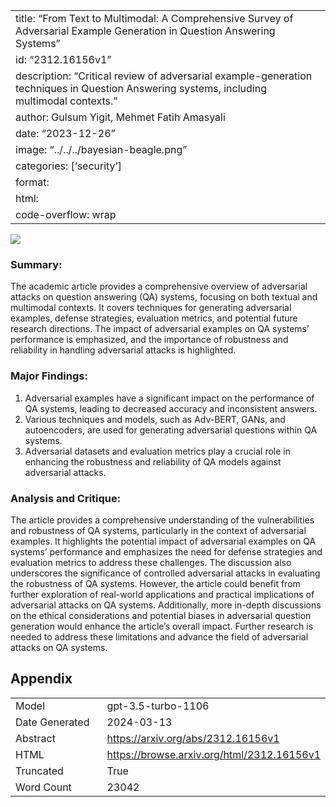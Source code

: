 
---
title: "From Text to Multimodal: A Comprehensive Survey of Adversarial Example Generation in Question Answering Systems"
id: "2312.16156v1"
description: "Critical review of adversarial example-generation techniques in Question Answering systems, including multimodal contexts."
author: Gulsum Yigit, Mehmet Fatih Amasyali
date: "2023-12-26"
image: "../../../bayesian-beagle.png"
categories: ['security']
format:
  html:
    code-overflow: wrap
---

![](../../../bayesian-beagle.png)

### Summary:

The academic article provides a comprehensive overview of adversarial attacks on question answering (QA) systems, focusing on both textual and multimodal contexts. It covers techniques for generating adversarial examples, defense strategies, evaluation metrics, and potential future research directions. The impact of adversarial examples on QA systems' performance is emphasized, and the importance of robustness and reliability in handling adversarial attacks is highlighted.

### Major Findings:
1. Adversarial examples have a significant impact on the performance of QA systems, leading to decreased accuracy and inconsistent answers.
2. Various techniques and models, such as Adv-BERT, GANs, and autoencoders, are used for generating adversarial questions within QA systems.
3. Adversarial datasets and evaluation metrics play a crucial role in enhancing the robustness and reliability of QA models against adversarial attacks.

### Analysis and Critique:
The article provides a comprehensive understanding of the vulnerabilities and robustness of QA systems, particularly in the context of adversarial examples. It highlights the potential impact of adversarial examples on QA systems' performance and emphasizes the need for defense strategies and evaluation metrics to address these challenges. The discussion also underscores the significance of controlled adversarial attacks in evaluating the robustness of QA systems. However, the article could benefit from further exploration of real-world applications and practical implications of adversarial attacks on QA systems. Additionally, more in-depth discussions on the ethical considerations and potential biases in adversarial question generation would enhance the article's overall impact. Further research is needed to address these limitations and advance the field of adversarial attacks on QA systems.

## Appendix

|          |          |
|----------|----------|
| Model     | gpt-3.5-turbo-1106       |
| Date Generated     | 2024-03-13       |
| Abstract | [https://arxiv.org/abs/2312.16156v1](https://arxiv.org/abs/2312.16156v1)        |
| HTML     | [https://browse.arxiv.org/html/2312.16156v1](https://browse.arxiv.org/html/2312.16156v1)       |
| Truncated       | True       |
| Word Count       | 23042       |